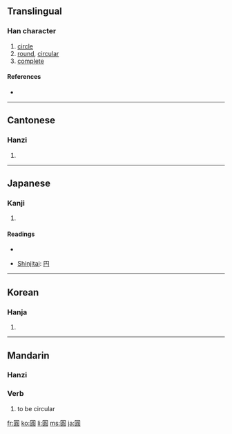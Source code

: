 {{see|圆|円|圎}}
==Translingual==

===Han character===
{{Han char|rn=31|rad=囗|as=10|sn=13|four=6080<sub>6</sub>|canj=田口月金 (WRBC)}}

# [[circle]]
# [[round]], [[circular]]
# [[complete]]

====References====
* {{Han ref|kx=0220.090|dkj=04819|dj=0451.140|hdz=10724.070|uh=5713|ud=22291|bh=B6EA|bd=46826}}

----

==Cantonese==

===Hanzi===
{{yue-hanzi|jyut=|y=yun4}}

# {{defn|Cantonese}}

----

==Japanese==

===Kanji===
{{ja-kanji|grade=|rs=囗10}}

# {{defn|Japanese}}

====Readings====
* {{ja-readings|on=[[えん]] (en)|kun=[[まるい]] (marui)}}

* [[Shinjitai]]: [[円]]

----

==Korean==

===Hanja===
{{ko-hanja|hangeul=[[원]]|eumhun=둥글|rv=won|mr=wŏn}}

# {{defn|Korean}}

----

==Mandarin==

===Hanzi===
{{cmn-hanzi|sim=圆|pin=[[yuán]] ([[yuan2]])|wg=yüan<sup>2</sup>}}
{{zh-forms|[[圆]]|[[圓]]}}

===Verb===
{{cmn-verb|t|pin=yuán|pint=yuan2|tra=圓|sim=圆|rs=囗10}}

# {{Beginning Mandarin|lang=zh-tw|skey=囗10}} to be circular

[[fr:圓]]
[[ko:圓]]
[[li:圓]]
[[ms:圓]]
[[ja:圓]]